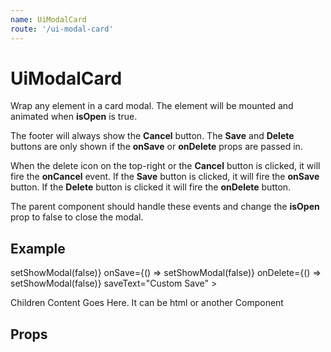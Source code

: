 ```yaml
---
name: UiModalCard
route: '/ui-modal-card'
---
```



# UiModalCard

Wrap any element in a card modal. The element will be mounted and animated when **isOpen** is true.

The footer will always show the **Cancel** button. The **Save** and **Delete** buttons are only shown if the **onSave** or **onDelete** props are passed in.

When the delete icon on the top-right or the **Cancel** button is clicked, it will fire the **onCancel** event. If the **Save** button is clicked, it will fire the **onSave** button. If the **Delete** button is clicked it will fire the **onDelete** button.

The parent component should handle these events and change the **isOpen** prop to false to close the modal.

## Example

<Playground>
  <IFramePlayground minHeight={400} maxHeight={800}>
    <UiModalCard
      title="Example Modal"
      isOpen={true}
      onCancel={() => setShowModal(false)}
      onSave={() => setShowModal(false)}
      onDelete={() => setShowModal(false)}
      saveText="Custom Save"
    >
      <p>Children Content Goes Here. It can be html or another Component</p>
    </UiModalCard>
  </IFramePlayground>
</Playground>

## Props

<Props of={UiModalCard} />

